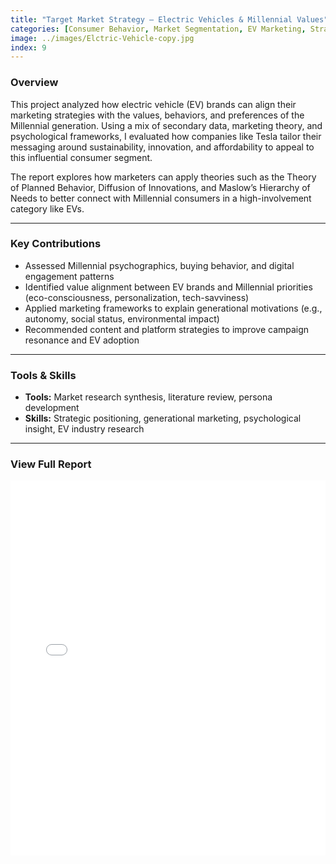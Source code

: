 ```yaml
---
title: "Target Market Strategy – Electric Vehicles & Millennial Values"
categories: [Consumer Behavior, Market Segmentation, EV Marketing, Strategy, Generational Analysis]
image: ../images/Elctric-Vehicle-copy.jpg
index: 9
---
```


### Overview

This project analyzed how electric vehicle (EV) brands can align their marketing strategies with the values, behaviors, and preferences of the Millennial generation. Using a mix of secondary data, marketing theory, and psychological frameworks, I evaluated how companies like Tesla tailor their messaging around sustainability, innovation, and affordability to appeal to this influential consumer segment.

The report explores how marketers can apply theories such as the Theory of Planned Behavior, Diffusion of Innovations, and Maslow's Hierarchy of Needs to better connect with Millennial consumers in a high-involvement category like EVs.

---

### Key Contributions

- Assessed Millennial psychographics, buying behavior, and digital engagement patterns
- Identified value alignment between EV brands and Millennial priorities (eco-consciousness, personalization, tech-savviness)
- Applied marketing frameworks to explain generational motivations (e.g., autonomy, social status, environmental impact)
- Recommended content and platform strategies to improve campaign resonance and EV adoption

---

### Tools & Skills

- **Tools:** Market research synthesis, literature review, persona development  
- **Skills:** Strategic positioning, generational marketing, psychological insight, EV industry research

---

### View Full Report

<iframe src="../files/Navigating towards the Future_ Combining Electric Vehicles with Millennial Values.pdf" width="100%" height="600px" style="border: none;"></iframe>

